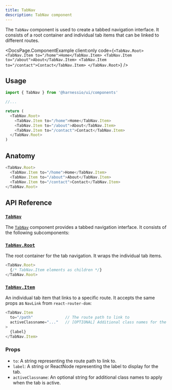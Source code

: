 ```yaml
---
title: TabNav
description: TabNav component
---
```


The `TabNav` component is used to create a tabbed navigation interface. It consists of a root container and individual tab items that can be linked to different routes.


<DocsPage.ComponentExample
  client:only
  code={`<TabNav.Root>
  <TabNav.Item to="/home">Home</TabNav.Item>
  <TabNav.Item to="/about">About</TabNav.Item>
  <TabNav.Item to="/contact">Contact</TabNav.Item>
</TabNav.Root>`}
/>

## Usage

```typescript jsx
import { TabNav } from '@harnessio/ui/components'

//...

return (
  <TabNav.Root>
    <TabNav.Item to="/home">Home</TabNav.Item>
    <TabNav.Item to="/about">About</TabNav.Item>
    <TabNav.Item to="/contact">Contact</TabNav.Item>
  </TabNav.Root>
)
```

## Anatomy

```typescript jsx
<TabNav.Root>
  <TabNav.Item to="/home">Home</TabNav.Item>
  <TabNav.Item to="/about">About</TabNav.Item>
  <TabNav.Item to="/contact">Contact</TabNav.Item>
</TabNav.Root>
```

## API Reference

### [`TabNav`](packages/ui/src/components/tabnav.tsx)

The [`TabNav`](packages/ui/src/components/tabnav.tsx) component provides a tabbed navigation interface. It consists of the following subcomponents:

### [`TabNav.Root`](packages/ui/src/components/tabnav.tsx)

The root container for the tab navigation. It wraps the individual tab items.

```typescript jsx
<TabNav.Root>
  {/* TabNav.Item elements as children */}
</TabNav.Root>
```

### [`TabNav.Item`](packages/ui/src/components/tabnav.tsx)

An individual tab item that links to a specific route. It accepts the same props as `NavLink` from `react-router-dom`:

```typescript jsx
<TabNav.Item
  to="/path"              // The route path to link to
  activeClassname="..."   // [OPTIONAL] Additional class names for the active state
>
  {label}
</TabNav.Item>
```

### Props

- `to`: A string representing the route path to link to.
- `label`: A string or ReactNode representing the label to display for the tab.
- `activeClassname`: An optional string for additional class names to apply when the tab is active.
